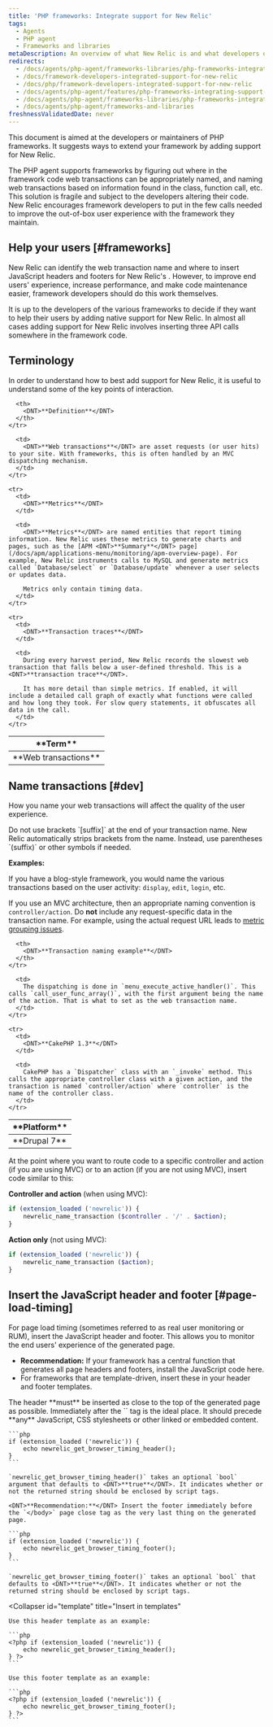 ```yaml
---
title: 'PHP frameworks: Integrate support for New Relic'
tags:
  - Agents
  - PHP agent
  - Frameworks and libraries
metaDescription: An overview of what New Relic is and what developers or maintainers of PHP frameworks need to do in order to integrate support for New Relic.
redirects:
  - /docs/agents/php-agent/frameworks-libraries/php-frameworks-integrate-support-new-relic
  - /docs/framework-developers-integrated-support-for-new-relic
  - /docs/php/framework-developers-integrated-support-for-new-relic
  - /docs/agents/php-agent/features/php-frameworks-integrating-support-new-relic
  - /docs/agents/php-agent/frameworks-libraries/php-frameworks-integrating-support-new-relic
  - /docs/agents/php-agent/frameworks-and-libraries
freshnessValidatedDate: never
---
```


This document is aimed at the developers or maintainers of PHP frameworks. It suggests ways to extend your framework by adding support for New Relic.

The PHP agent supports frameworks by figuring out where in the framework code web transactions can be appropriately named, and naming web transactions based on information found in the class, function call, etc. This solution is fragile and subject to the developers altering their code. New Relic encourages framework developers to put in the few calls needed to improve the out-of-box user experience with the framework they maintain.

## Help your users [#frameworks]

New Relic can identify the web transaction name and where to insert JavaScript headers and footers for New Relic's <InlinePopover type="browser" />. However, to improve end users' experience, increase performance, and make code maintenance easier, framework developers should do this work themselves.

It is up to the developers of the various frameworks to decide if they want to help their users by adding native support for New Relic. In almost all cases adding support for New Relic involves inserting three API calls somewhere in the framework code.

## Terminology

In order to understand how to best add support for New Relic, it is useful to understand some of the key points of interaction.

<table>
  <thead>
    <tr>
      <th width={150}>
        <DNT>**Term**</DNT>
      </th>

      <th>
        <DNT>**Definition**</DNT>
      </th>
    </tr>
  </thead>

  <tbody>
    <tr>
      <td>
        <DNT>**Web transactions**</DNT>
      </td>

      <td>
        <DNT>**Web transactions**</DNT> are asset requests (or user hits) to your site. With frameworks, this is often handled by an MVC dispatching mechanism.
      </td>
    </tr>

    <tr>
      <td>
        <DNT>**Metrics**</DNT>
      </td>

      <td>
        <DNT>**Metrics**</DNT> are named entities that report timing information. New Relic uses these metrics to generate charts and pages, such as the [APM <DNT>**Summary**</DNT> page](/docs/apm/applications-menu/monitoring/apm-overview-page). For example, New Relic instruments calls to MySQL and generate metrics called `Database/select` or `Database/update` whenever a user selects or updates data.

        Metrics only contain timing data.
      </td>
    </tr>

    <tr>
      <td>
        <DNT>**Transaction traces**</DNT>
      </td>

      <td>
        During every harvest period, New Relic records the slowest web transaction that falls below a user-defined threshold. This is a <DNT>**transaction trace**</DNT>.

        It has more detail than simple metrics. If enabled, it will include a detailed call graph of exactly what functions were called and how long they took. For slow query statements, it obfuscates all data in the call.
      </td>
    </tr>
  </tbody>
</table>

## Name transactions [#dev]

How you name your web transactions will affect the quality of the user experience.

<Callout variant="important">
  Do not use brackets `[suffix]` at the end of your transaction name. New Relic automatically strips brackets from the name. Instead, use parentheses `(suffix)` or other symbols if needed.
</Callout>

<DNT>**Examples:**</DNT>

If you have a blog-style framework, you would name the various transactions based on the user activity: `display`, `edit`, `login`, etc.

If you use an MVC architecture, then an appropriate naming convention is `controller/action`. Do **not** include any request-specific data in the transaction name. For example, using the actual request URL leads to [metric grouping issues](/docs/features/metric-grouping-issues).

<table>
  <thead>
    <tr>
      <th width={150}>
        <DNT>**Platform**</DNT>
      </th>

      <th>
        <DNT>**Transaction naming example**</DNT>
      </th>
    </tr>
  </thead>

  <tbody>
    <tr>
      <td>
        <DNT>**Drupal 7**</DNT>
      </td>

      <td>
        The dispatching is done in `menu_execute_active_handler()`. This calls `call_user_func_array()`, with the first argument being the name of the action. That is what to set as the web transaction name.
      </td>
    </tr>

    <tr>
      <td>
        <DNT>**CakePHP 1.3**</DNT>
      </td>

      <td>
        CakePHP has a `Dispatcher` class with an `_invoke` method. This calls the appropriate controller class with a given action, and the transaction is named `controller/action` where `controller` is the name of the controller class.
      </td>
    </tr>
  </tbody>
</table>

At the point where you want to route code to a specific controller and action (if you are using MVC) or to an action (if you are not using MVC), insert code similar to this:

<DNT>**Controller and action**</DNT> (when using MVC):

```php
if (extension_loaded ('newrelic')) {
    newrelic_name_transaction ($controller . '/' . $action);
}
```

<DNT>**Action only**</DNT> (not using MVC):

```php
if (extension_loaded ('newrelic')) {
    newrelic_name_transaction ($action);
}
```

## Insert the JavaScript header and footer [#page-load-timing]

For page load timing (sometimes referred to as real user monitoring or RUM), insert the JavaScript header and footer. This allows you to monitor the end users' experience of the generated page.

* <DNT>**Recommendation:**</DNT> If your framework has a central function that generates all page headers and footers, install the JavaScript code here.
* For frameworks that are template-driven, insert these in your header and footer templates.

<CollapserGroup>
  <Collapser
    id="page-generator"
    title="Insert in a page generator function"
  >
    The header <DNT>**must**</DNT> be inserted as close to the top of the generated page as possible. Immediately after the `<meta http-equiv....>` tag is the ideal place. It should precede <DNT>**any**</DNT> JavaScript, CSS stylesheets or other linked or embedded content.

    ```php
    if (extension_loaded ('newrelic')) {
        echo newrelic_get_browser_timing_header();
    }
    ```

    `newrelic_get_browser_timing_header()` takes an optional `bool` argument that defaults to <DNT>**true**</DNT>. It indicates whether or not the returned string should be enclosed by script tags.

    <DNT>**Recommendation:**</DNT> Insert the footer immediately before the `</body>` page close tag as the very last thing on the generated page.

    ```php
    if (extension_loaded ('newrelic')) {
        echo newrelic_get_browser_timing_footer();
    }
    ```

    `newrelic_get_browser_timing_footer()` takes an optional `bool` that defaults to <DNT>**true**</DNT>. It indicates whether or not the returned string should be enclosed by script tags.
  </Collapser>

  <Collapser
    id="template"
    title="Insert in templates"
  >
    Use this header template as an example:

    ```php
    <?php if (extension_loaded ('newrelic')) {
        echo newrelic_get_browser_timing_header();
    } ?>
    ```

    Use this footer template as an example:

    ```php
    <?php if (extension_loaded ('newrelic')) {
        echo newrelic_get_browser_timing_footer();
    } ?>
    ```
  </Collapser>
</CollapserGroup>
